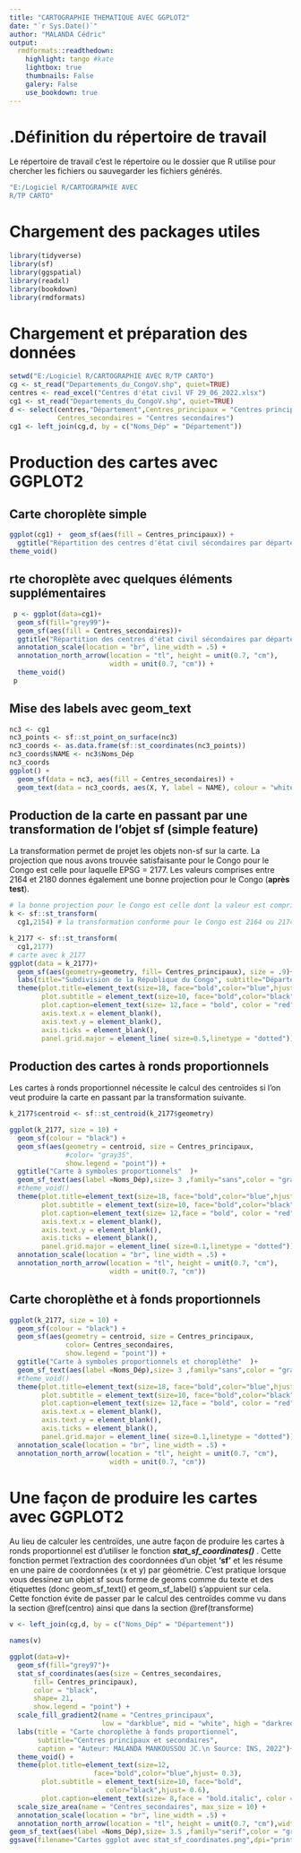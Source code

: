 ---
title: "CARTOGRAPHIE THEMATIQUE AVEC GGPLOT2"
date: "`r Sys.Date()`"
author: "MALANDA Cédric"
output:
  rmdformats::readthedown:
    highlight: tango #kate
    lightbox: true
    thumbnails: False
    galery: False
    use_bookdown: true
---

# .Définition du répertoire de travail {#sect1}

Le répertoire de travail c'est le répertoire ou le dossier que R utilise pour chercher les fichiers ou sauvegarder les fichiers générés.

```{r}
"E:/Logiciel R/CARTOGRAPHIE AVEC 
R/TP CARTO"
```

# Chargement des packages utiles

```{r}
library(tidyverse)
library(sf)
library(ggspatial)
library(readxl)
library(bookdown)
library(rmdformats)
```

# Chargement et préparation des données

```{r}
setwd("E:/Logiciel R/CARTOGRAPHIE AVEC R/TP CARTO")
cg <- st_read("Departements_du_CongoV.shp", quiet=TRUE)
centres <- read_excel("Centres d'état civil VF 29_06_2022.xlsx")
cg1 <- st_read("Departements_du_CongoV.shp", quiet=TRUE) 
d <- select(centres,"Département",Centres_principaux = "Centres principaux",
            Centres_secondaires = "Centres secondaires")
cg1 <- left_join(cg,d, by = c("Noms_Dép" = "Département"))
```

# Production des cartes avec GGPLOT2

## Carte choroplète simple

```{r}
ggplot(cg1) +  geom_sf(aes(fill = Centres_principaux)) + 
  ggtitle("Répartition des centres d'état civil sécondaires par département") +
theme_void() 
```

## rte choroplète avec quelques éléments supplémentaires

```{r}
 p <- ggplot(data=cg1)+
  geom_sf(fill="grey99")+ 
  geom_sf(aes(fill = Centres_secondaires))+ 
  ggtitle("Répartition des centres d'état civil sécondaires par département") +
  annotation_scale(location = "br", line_width = .5) +
  annotation_north_arrow(location = "tl", height = unit(0.7, "cm"),
                         width = unit(0.7, "cm")) +
  theme_void()
 p
```

## Mise des labels avec geom_text

```{r}
nc3 <- cg1 
nc3_points <- sf::st_point_on_surface(nc3)
nc3_coords <- as.data.frame(sf::st_coordinates(nc3_points))
nc3_coords$NAME <- nc3$Noms_Dép
nc3_coords
ggplot() +
  geom_sf(data = nc3, aes(fill = Centres_secondaires)) +
  geom_text(data = nc3_coords, aes(X, Y, label = NAME), colour = "white")
```

## Production de la carte en passant par une transformation de l'objet sf (simple feature) {#transforme}

La transformation permet de projet les objets non-sf sur la carte. La projection que nous avons trouvée satisfaisante pour le Congo pour le Congo est celle pour laquelle EPSG = 2177. Les valeurs comprises entre 2164 et 2180 donnes également une bonne projection pour le Congo (**après test**).

```{r}

# la bonne projection pour le Congo est celle dont la valeur est comprise entre 2164 et 2180
k <- sf::st_transform(
  cg1,2154) # la transformation conforme pour le Congo est 2164 ou 2174

k_2177 <- sf::st_transform(
  cg1,2177)
# carte avec k_2177
ggplot(data = k_2177)+ 
  geom_sf(aes(geometry=geometry, fill= Centres_principaux), size = .9)+
  labs(title="Subdivision de la République du Congo", subtitle="Département du Congo",caption="Source: INS, 2022")+  
  theme(plot.title=element_text(size=18, face="bold",color="blue",hjust= 0.1),
        plot.subtitle = element_text(size=10, face="bold",color="black",hjust= 0.6), 
        plot.caption=element_text(size= 12,face = "bold", color = "red"),
        axis.text.x = element_blank(),
        axis.text.y = element_blank(),
        axis.ticks = element_blank(),
        panel.grid.major = element_line( size=0.5,linetype = "dotted"))
```

## Production des cartes à ronds proportionnels {#centro}

Les cartes à ronds proportionnel nécessite le calcul des centroïdes si l'on veut produire la carte en passant par la transformation suivante.

```{r}
k_2177$centroid <- sf::st_centroid(k_2177$geometry)
```

```{r}
ggplot(k_2177, size = 10) + 
  geom_sf(colour = "black") +
  geom_sf(aes(geometry = centroid, size = Centres_principaux,
              #color= "gray35",
              show.legend = "point")) +
  ggtitle("Carte à symboles proportionnels"  )+
  geom_sf_text(aes(label =Noms_Dép),size= 3 ,family="sans",color = "gray21")+
  #theme_void()
  theme(plot.title=element_text(size=18, face="bold",color="blue",hjust= 0.3),
        plot.subtitle = element_text(size=10, face="bold",color="black",hjust= 0.6), 
        plot.caption=element_text(size= 12,face = "bold", color = "red"),
        axis.text.x = element_blank(),
        axis.text.y = element_blank(),
        axis.ticks = element_blank(),
        panel.grid.major = element_line( size=0.1,linetype = "dotted")) +
  annotation_scale(location = "br", line_width = .5) +
  annotation_north_arrow(location = "tl", height = unit(0.7, "cm"),
                         width = unit(0.7, "cm"))
```

## Carte choroplèthe et à fonds proportionnels

```{r}
ggplot(k_2177, size = 10) + 
  geom_sf(colour = "black") +
  geom_sf(aes(geometry = centroid, size = Centres_principaux,
              color= Centres_secondaires,
              show.legend = "point")) +
  ggtitle("Carte à symboles proportionnels et choroplèthe"  )+
  geom_sf_text(aes(label =Noms_Dép),size= 3 ,family="sans",color = "gray21")+
  #theme_void()
  theme(plot.title=element_text(size=18, face="bold",color="blue",hjust= 0.3),
        plot.subtitle = element_text(size=10, face="bold",color="black",hjust= 0.6), 
        plot.caption=element_text(size= 12,face = "bold", color = "red"),
        axis.text.x = element_blank(),
        axis.text.y = element_blank(),
        axis.ticks = element_blank(),
        panel.grid.major = element_line( size=0.1,linetype = "dotted")) +
  annotation_scale(location = "br", line_width = .5) +
  annotation_north_arrow(location = "tl", height = unit(0.7, "cm"),
                         width = unit(0.7, "cm"))
```

# Une façon de produire les cartes avec GGPLOT2

Au lieu de calculer les centroïdes, une autre façon de produire les cartes à ronds proportionnel est d'utiliser le fonction ***stat_sf_coordinates()*** . Cette fonction permet l'extraction des coordonnées d'un objet **'sf'** et les résume en une paire de coordonnées (x et y) par géométrie. C'est pratique lorsque vous dessinez un objet sf sous forme de geoms comme du texte et des étiquettes (donc geom_sf_text() et geom_sf_label() s'appuient sur cela. Cette fonction évite de passer par le calcul des centroïdes comme vu dans la section \@ref(centro) ainsi que dans la section \@ref(transforme)

```{r}
v <- left_join(cg,d, by = c("Noms_Dép" = "Département"))

names(v)

ggplot(data=v)+
  geom_sf(fill="grey97")+
  stat_sf_coordinates(aes(size = Centres_secondaires,
      fill= Centres_principaux),
      color = "black",
      shape= 21,
      show.legend = "point") +
  scale_fill_gradient2(name = "Centres_principaux",
                       low = "darkblue", mid = "white", high = "darkred")+
  labs(title = "Carte choroplèthe à fonds proportionnel",
       subtitle="Centres principaux et secondaires",
       caption = "Auteur: MALANDA MANKOUSSOU JC.\n Source: INS, 2022")+
  theme_void() +
  theme(plot.title=element_text(size=12,
                     face="bold",color="blue",hjust= 0.3),
        plot.subtitle = element_text(size=10, face="bold",
                        color="black",hjust= 0.6), 
        plot.caption=element_text(size= 8,face = "bold.italic", color = "gray10", hjust= 0.4)) +
  scale_size_area(name = "Centres_secondaires", max_size = 10) +
  annotation_scale(location = "br", line_width = .5) +
  annotation_north_arrow(location = "tl", height = unit(0.7, "cm"),width = unit(0.7, "cm")) +
geom_sf_text(aes(label =Noms_Dép),size= 3.5 ,family="serif",color = "gray9", face = "bold") 
ggsave(filename="Cartes ggplot avec stat_sf_coordinates.png",dpi="print")
```
